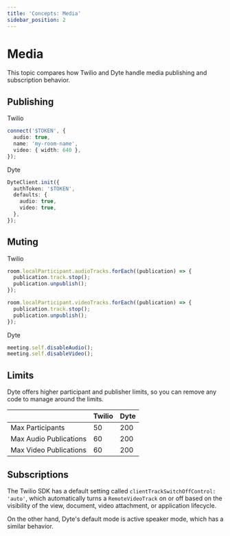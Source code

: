 ```yaml
---
title: 'Concepts: Media'
sidebar_position: 2
---
```


# Media

This topic compares how Twilio and Dyte handle media publishing and subscription behavior.

## Publishing

Twilio

```ts
connect('$TOKEN', {
  audio: true,
  name: 'my-room-name',
  video: { width: 640 },
});
```

Dyte

```ts
DyteClient.init({
  authToken: '$TOKEN',
  defaults: {
    audio: true,
    video: true,
  },
});
```

## Muting

Twilio

```ts
room.localParticipant.audioTracks.forEach((publication) => {
  publication.track.stop();
  publication.unpublish();
});

room.localParticipant.videoTracks.forEach((publication) => {
  publication.track.stop();
  publication.unpublish();
});
```

Dyte

```ts
meeting.self.disableAudio();
meeting.self.disableVideo();
```

## Limits

Dyte offers higher participant and publisher limits, so you can remove any code to manage around the limits.

|                        | **Twilio** | **Dyte** |
| ---------------------- | ---------- | -------- |
| Max Participants       | 50         | 200      |
| Max Audio Publications | 60         | 200      |
| Max Video Publications | 60         | 200      |

## Subscriptions

The Twilio SDK has a default setting called `clientTrackSwitchOffControl: 'auto'`, which automatically turns a `RemoteVideoTrack` on or off based on the visibility of the view, document, video attachment, or application lifecycle.

On the other hand, Dyte's default mode is active speaker mode, which has a similar behavior.
